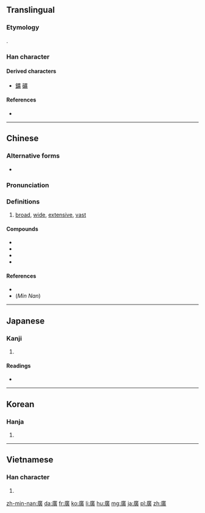 ==Translingual==
{{Han simplified forms|廣|広|广}}

===Etymology===
{{Han etyl}}
{{Han compound|广|黃|ls=psc|c1=s|c2=p}}.

===Han character===
{{Han char|rn=53|rad=广|as=12|sn=15|four=00286|canj=ITMC|ids=⿸广黃}}

====Derived characters====
* [[鑛]] [[礦]]

====References====
* {{Han ref|kx=0351.030|dkj=09493|dj=0663.010|hdz=20897.040|uh=5EE3|ud=24291|bh=BC73|bd=48243}}

----

==Chinese==
{{zh-forms|s=广}}

===Alternative forms===
* {{zh-l|広}}

===Pronunciation===
{{zh-pron
|m=guǎng
|c=gwong2
|h=pfs=kóng
|mn=kńg/kóng
|mn_note=kńg - vernacular, kóng - literary
|w=
|mc=y
|oc=y
|ma=|ma2=
|cat=a
}}

===Definitions===
{{zh-hanzi}}

# [[broad]], [[wide]], [[extensive]], [[vast]]

====Compounds====
* {{zh-l|廣告}}
* {{zh-l|廣州}}
* {{zh-l|廣東}}
* {{zh-l|廣西}}

====References====
* {{R:twedu|A01230}}
* (''Min Nan'') {{thcwd|11048}}

----

==Japanese==

===Kanji===
{{ja-kanji|grade=|rs=广12|style=ky|shin=広}}

# {{defn|lang=ja|sort=广12}}

====Readings====
* {{ja-readings|on=[[こう]] (kō)|kun=[[ひろい]] (hiroi), [[ひろば]] (hiroba), [[ひろめる]] (hiromeru)}}

----

==Korean==

===Hanja===
{{ko-hanja|hangeul=광|eumhun=넓을|rv=gwang|mr=kwang}}

# {{defn|lang=ko|sort=广12}}

----

==Vietnamese==

===Han character===
{{vi-hantu|[[quảng]], [[quẳng]], [[quãng]], [[rộng]]|rs=广12}}

# {{defn|lang=vi|sort=广12}}

[[zh-min-nan:廣]]
[[da:廣]]
[[fr:廣]]
[[ko:廣]]
[[li:廣]]
[[hu:廣]]
[[mg:廣]]
[[ja:廣]]
[[pl:廣]]
[[zh:廣]]